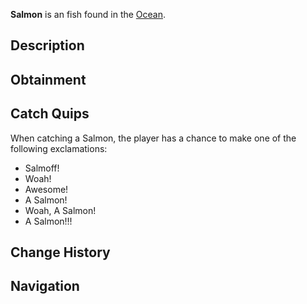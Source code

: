 {{FishInfobox
|image          = Salmon.png
|rarity         = Uncommon
|sea            = First Sea
|location       = [[Ocean]]
|sublocation    = Freshwater
|sources        = Fishing Rod
|radar_location = 
|xp             = 90
|weather        = Rain, Clear
|time           = 
|season         = Spring, Winter
|bait           = Worm
|base_weight    = 10
|base_value     = 130
|weight_range   = 6
|base_chance    = 70
|base_resil     = 70
}}
'''Salmon''' is an {{Rarity|Uncommon}} fish found in the [[Ocean]].

== Description ==
{{Description|Salmon are visually known for their silver skin and streamlined bodies. They are extremely strong swimmers and leapers, making them a difficult catch. You can find these Ocean Salmon in any deep bodies of salt water, and some freshwaters.|Bestiary Entry}}

== Obtainment ==
{{Description|Found in oceans and some freshwaters.|Bestiary Hint}}
{{Fish Availability|
Ancient Isle/Algae Hunt
Apex Fish Hunt/Mosslurker
Atlantis/Surrounding Ocean
FischFright/Frightful Pool
Forsaken Shores/Algae Hunt
Golden Tide
LEGO Pool/Studolodon Hunt
Lovestorm/Normal
Lovestorm/Supercharged
Lucky Event/Blarney McBreeze
Lucky Event/O'Mango Goldgrin
Lucky Event/Plumrick O'Luck
Lucky Event/Rowdy McCharm
Lucky Event/Sunny O'Coin
Megalodon Hunt/Eclipse and Weekend
Megalodon Hunt/Normal
Mushgrove Swamp/Algae Hunt
Narwhal Hunt/Beluga/First Sea
Narwhal Hunt/Magician Narwhal/First Sea
Narwhal Hunt/Narwhal/First Sea
Northern Summit/Surrounding Ocean
Ocean
Ocean/Deep Ocean
Ocean/Harvesters Spike
Ocean/The Arch
Orca Migration/Ancient
Orca Migration/Normal
Roslit Bay/Surrounding Ocean
Snowcap Island/Algae Hunt
Snowcap Island/Surrounding Ocean
Whale Migration/Moby
Whale Migration/Normal
|top_rods      = 
Training Rod\147438.9\152723.31;
Free Spirit Rod\135243.18\109824.71;
Azure Of Lagoon\131591.82\119468.41;
Leviathan's Fang Rod\131209.82\139738.22;
Trident Rod\131196.75\88079.15;
Flimsy Rod\111141.61\99502.51;
Seraphic Rod\122097.73\124116.11;
No-Life Rod\123319.31\122537.74;
Fast Rod\120549.94\120549.94;
Astralhook Rod\127692.32\59289.42;
Ethereal Prism Rod\126565.8\94313.87;
Depthseeker Rod\119511.07\94926.09;
Avalanche Rod\118196.47\86402.6;
Verdant Shear Rod\118193.48\103933.39;
Blazebringer Rod\117451.79\110434.65;
Zeus Rod\116614.42\103647.34;
Volcanic Rod\113870.94\82710.7;
Challenger's Rod\113188.21\111378.53;
Rod Of The Forgotten Fang\111265.25\112635.99;
Rod Of The Depths\107501.66\100869.25;
Rod Of The Exalted One\103542.61\100309.88;
Steady Rod\61878.61\48023.95
|recommended   = Training Rod
}}

== Catch Quips ==
When catching a Salmon, the player has a chance to make one of the following exclamations:
* Salmoff!
* Woah!
* Awesome!
* A Salmon!
* Woah, A Salmon!
* A Salmon!!!

== Change History ==
{{Change History|{{subst:Current Version}}}}

== Navigation ==
{{Fish Navbox|Ocean}}